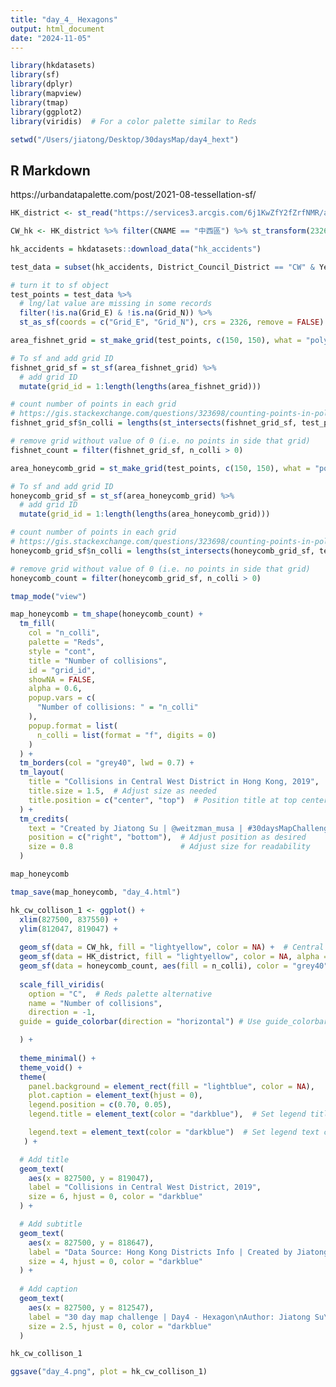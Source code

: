 ```yaml
---
title: "day_4_ Hexagons"
output: html_document
date: "2024-11-05"
---
```


```r
library(hkdatasets)
library(sf)
library(dplyr)
library(mapview)
library(tmap)
library(ggplot2)
library(viridis)  # For a color palette similar to Reds

setwd("/Users/jiatong/Desktop/30daysMap/day4_hext")
```

## R Markdown

https://urbandatapalette.com/post/2021-08-tessellation-sf/ 
```r
HK_district <- st_read("https://services3.arcgis.com/6j1KwZfY2fZrfNMR/arcgis/rest/services/Hong_Kong_18_Districts/FeatureServer/0/query?outFields=*&where=1%3D1&f=geojson")

CW_hk <- HK_district %>% filter(CNAME == "中西區") %>% st_transform(2326)

```

```r
hk_accidents = hkdatasets::download_data("hk_accidents")

test_data = subset(hk_accidents, District_Council_District == "CW" & Year == 2019)

# turn it to sf object
test_points = test_data %>%
  # lng/lat value are missing in some records
  filter(!is.na(Grid_E) & !is.na(Grid_N)) %>%
  st_as_sf(coords = c("Grid_E", "Grid_N"), crs = 2326, remove = FALSE)

```

```r
area_fishnet_grid = st_make_grid(test_points, c(150, 150), what = "polygons", square = TRUE)

# To sf and add grid ID
fishnet_grid_sf = st_sf(area_fishnet_grid) %>%
  # add grid ID
  mutate(grid_id = 1:length(lengths(area_fishnet_grid)))

# count number of points in each grid
# https://gis.stackexchange.com/questions/323698/counting-points-in-polygons-with-sf-package-of-r
fishnet_grid_sf$n_colli = lengths(st_intersects(fishnet_grid_sf, test_points))

# remove grid without value of 0 (i.e. no points in side that grid)
fishnet_count = filter(fishnet_grid_sf, n_colli > 0)
```

```r
area_honeycomb_grid = st_make_grid(test_points, c(150, 150), what = "polygons", square = FALSE)

# To sf and add grid ID
honeycomb_grid_sf = st_sf(area_honeycomb_grid) %>%
  # add grid ID
  mutate(grid_id = 1:length(lengths(area_honeycomb_grid)))

# count number of points in each grid
# https://gis.stackexchange.com/questions/323698/counting-points-in-polygons-with-sf-package-of-r
honeycomb_grid_sf$n_colli = lengths(st_intersects(honeycomb_grid_sf, test_points))

# remove grid without value of 0 (i.e. no points in side that grid)
honeycomb_count = filter(honeycomb_grid_sf, n_colli > 0)
```

```r
tmap_mode("view")

map_honeycomb = tm_shape(honeycomb_count) +
  tm_fill(
    col = "n_colli",
    palette = "Reds",
    style = "cont",
    title = "Number of collisions",
    id = "grid_id",
    showNA = FALSE,
    alpha = 0.6,
    popup.vars = c(
      "Number of collisions: " = "n_colli"
    ),
    popup.format = list(
      n_colli = list(format = "f", digits = 0)
    )
  ) +
  tm_borders(col = "grey40", lwd = 0.7) + 
  tm_layout(
    title = "Collisions in Central West District in Hong Kong, 2019",
    title.size = 1.5,  # Adjust size as needed
    title.position = c("center", "top")  # Position title at top center
  ) +
  tm_credits(
    text = "Created by Jiatong Su | @weitzman_musa | #30daysMapChallenge | Day4 - Hexagon",
    position = c("right", "bottom"),  # Adjust position as desired
    size = 0.8                        # Adjust size for readability
  )

map_honeycomb
```

```r
tmap_save(map_honeycomb, "day_4.html")

```



```r
hk_cw_collison_1 <- ggplot() +
  xlim(827500, 837550) +
  ylim(812047, 819047) +
  
  geom_sf(data = CW_hk, fill = "lightyellow", color = NA) +  # Central West Hong Kong layer
  geom_sf(data = HK_district, fill = "lightyellow", color = NA, alpha = 0.5) +  # Hong Kong districts layer
  geom_sf(data = honeycomb_count, aes(fill = n_colli), color = "grey40", size = 0.2) +  # Honeycomb layer with fill based on n_colli
  
  scale_fill_viridis(
    option = "C",  # Reds palette alternative
    name = "Number of collisions",
    direction = -1,
  guide = guide_colorbar(direction = "horizontal") # Use guide_colorbar for a horizontal continuous legend

  ) +
  
  theme_minimal() +
  theme_void() +
  theme(
    panel.background = element_rect(fill = "lightblue", color = NA),
    plot.caption = element_text(hjust = 0),
    legend.position = c(0.70, 0.05),
    legend.title = element_text(color = "darkblue"),  # Set legend title text color

    legend.text = element_text(color = "darkblue")  # Set legend text color
   ) +

  # Add title
  geom_text(
    aes(x = 827500, y = 819047), 
    label = "Collisions in Central West District, 2019",
    size = 6, hjust = 0, color = "darkblue"
  ) +

  # Add subtitle
  geom_text(
    aes(x = 827500, y = 818647), 
    label = "Data Source: Hong Kong Districts Info | Created by Jiatong Su",
    size = 4, hjust = 0, color = "darkblue"
  ) +
  
  # Add caption
  geom_text(
    aes(x = 827500, y = 812547),
    label = "30 day map challenge | Day4 - Hexagon\nAuthor: Jiatong Su\nData Source: Hong Kong Districts Info\n@weitzman_musa",
    size = 2.5, hjust = 0, color = "darkblue"
  )

hk_cw_collison_1
```

```r
ggsave("day_4.png", plot = hk_cw_collison_1)

```
